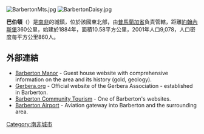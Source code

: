 {{noteTA|G1=Country|G2=Unit}}
[[Image:BarbertonMts.jpg|thumb]]
<!-- 檔案不存在 [[Image:Barberton100trek.jpg|thumb]] ，可從英文維基百科取得 -->[[Image:BarbertonDaisy.jpg|thumb]]

'''巴伯頓'''（{{lang|en|Barberton}}）是[[南非|南非]]的城鎮，位於該國東北部，由[[普馬蘭加省|普馬蘭加省]]負責管轄，距離[[約翰內斯堡|約翰內斯堡]]360公里，始建於1884年，面積10.58平方公里，2001年人口9,078，人口密度每平方公里860人。

==外部連結==
*[http://www.barbertonmanor.com Barberton Manor] {{Wayback|url=http://www.barbertonmanor.com/ |date=20200930211156 }} - Guest house website with comprehensive information on the area and its history (gold, geology).
*[http://www.gerbera.org Gerbera.org] {{Wayback|url=http://www.gerbera.org/ |date=20200806181833 }} - Official website of the Gerbera Association - established in Barberton.
*[http://www.barberton.co.za/  Barberton Community Tourism] {{Wayback|url=http://www.barberton.co.za/ |date=20210220123404 }} - One of Barberton's websites.
*[https://web.archive.org/web/20130808224731/http://bushair.co.za/airport.htm   Barberton Airport] - Aviation gateway into Barberton and the surrounding area.

{{SouthAfrica-geo-stub}}
[[Category:南非城市|Category:南非城市]]